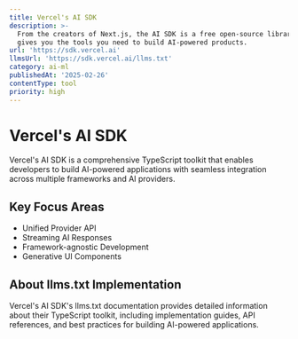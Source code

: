 ```yaml
---
title: Vercel's AI SDK
description: >-
  From the creators of Next.js, the AI SDK is a free open-source library that
  gives you the tools you need to build AI-powered products.
url: 'https://sdk.vercel.ai'
llmsUrl: 'https://sdk.vercel.ai/llms.txt'
category: ai-ml
publishedAt: '2025-02-26'
contentType: tool
priority: high
---
```


# Vercel's AI SDK

Vercel's AI SDK is a comprehensive TypeScript toolkit that enables developers to build AI-powered applications with seamless integration across multiple frameworks and AI providers.

## Key Focus Areas

- Unified Provider API
- Streaming AI Responses
- Framework-agnostic Development
- Generative UI Components

## About llms.txt Implementation

Vercel's AI SDK's llms.txt documentation provides detailed information about their TypeScript toolkit, including implementation guides, API references, and best practices for building AI-powered applications.

